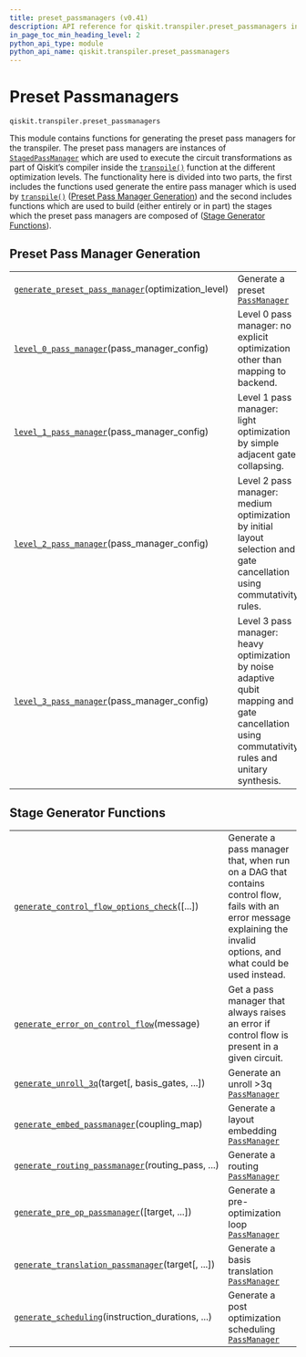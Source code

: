 ```yaml
---
title: preset_passmanagers (v0.41)
description: API reference for qiskit.transpiler.preset_passmanagers in qiskit v0.41
in_page_toc_min_heading_level: 2
python_api_type: module
python_api_name: qiskit.transpiler.preset_passmanagers
---
```


<span id="module-qiskit.transpiler.preset_passmanagers" />

<span id="qiskit-transpiler-preset-passmanagers" />

<span id="preset-passmanagers-qiskit-transpiler-preset-passmanagers" />

# Preset Passmanagers

`qiskit.transpiler.preset_passmanagers`

This module contains functions for generating the preset pass managers for the transpiler. The preset pass managers are instances of [`StagedPassManager`](qiskit.transpiler.StagedPassManager "qiskit.transpiler.StagedPassManager") which are used to execute the circuit transformations as part of Qiskit’s compiler inside the [`transpile()`](qiskit.compiler.transpile "qiskit.compiler.transpile") function at the different optimization levels. The functionality here is divided into two parts, the first includes the functions used generate the entire pass manager which is used by [`transpile()`](qiskit.compiler.transpile "qiskit.compiler.transpile") ([Preset Pass Manager Generation](#preset-pass-manager-generators)) and the second includes functions which are used to build (either entirely or in part) the stages which the preset pass managers are composed of ([Stage Generator Functions](#stage-generators)).

<span id="preset-pass-manager-generators" />

## Preset Pass Manager Generation

|                                                                                                                                                                                                |                                                                                                                                                 |
| ---------------------------------------------------------------------------------------------------------------------------------------------------------------------------------------------- | ----------------------------------------------------------------------------------------------------------------------------------------------- |
| [`generate_preset_pass_manager`](qiskit.transpiler.preset_passmanagers.generate_preset_pass_manager "qiskit.transpiler.preset_passmanagers.generate_preset_pass_manager")(optimization\_level) | Generate a preset [`PassManager`](qiskit.transpiler.PassManager "qiskit.transpiler.PassManager")                                                |
| [`level_0_pass_manager`](qiskit.transpiler.preset_passmanagers.level_0_pass_manager "qiskit.transpiler.preset_passmanagers.level_0_pass_manager")(pass\_manager\_config)                       | Level 0 pass manager: no explicit optimization other than mapping to backend.                                                                   |
| [`level_1_pass_manager`](qiskit.transpiler.preset_passmanagers.level_1_pass_manager "qiskit.transpiler.preset_passmanagers.level_1_pass_manager")(pass\_manager\_config)                       | Level 1 pass manager: light optimization by simple adjacent gate collapsing.                                                                    |
| [`level_2_pass_manager`](qiskit.transpiler.preset_passmanagers.level_2_pass_manager "qiskit.transpiler.preset_passmanagers.level_2_pass_manager")(pass\_manager\_config)                       | Level 2 pass manager: medium optimization by initial layout selection and gate cancellation using commutativity rules.                          |
| [`level_3_pass_manager`](qiskit.transpiler.preset_passmanagers.level_3_pass_manager "qiskit.transpiler.preset_passmanagers.level_3_pass_manager")(pass\_manager\_config)                       | Level 3 pass manager: heavy optimization by noise adaptive qubit mapping and gate cancellation using commutativity rules and unitary synthesis. |

<span id="stage-generators" />

## Stage Generator Functions

|                                                                                                                                                                                                                      |                                                                                                                                                                         |
| -------------------------------------------------------------------------------------------------------------------------------------------------------------------------------------------------------------------- | ----------------------------------------------------------------------------------------------------------------------------------------------------------------------- |
| [`generate_control_flow_options_check`](qiskit.transpiler.preset_passmanagers.common.generate_control_flow_options_check "qiskit.transpiler.preset_passmanagers.common.generate_control_flow_options_check")(\[...]) | Generate a pass manager that, when run on a DAG that contains control flow, fails with an error message explaining the invalid options, and what could be used instead. |
| [`generate_error_on_control_flow`](qiskit.transpiler.preset_passmanagers.common.generate_error_on_control_flow "qiskit.transpiler.preset_passmanagers.common.generate_error_on_control_flow")(message)               | Get a pass manager that always raises an error if control flow is present in a given circuit.                                                                           |
| [`generate_unroll_3q`](qiskit.transpiler.preset_passmanagers.common.generate_unroll_3q "qiskit.transpiler.preset_passmanagers.common.generate_unroll_3q")(target\[, basis\_gates, ...])                              | Generate an unroll >3q [`PassManager`](qiskit.transpiler.PassManager "qiskit.transpiler.PassManager")                                                                   |
| [`generate_embed_passmanager`](qiskit.transpiler.preset_passmanagers.common.generate_embed_passmanager "qiskit.transpiler.preset_passmanagers.common.generate_embed_passmanager")(coupling\_map)                     | Generate a layout embedding [`PassManager`](qiskit.transpiler.PassManager "qiskit.transpiler.PassManager")                                                              |
| [`generate_routing_passmanager`](qiskit.transpiler.preset_passmanagers.common.generate_routing_passmanager "qiskit.transpiler.preset_passmanagers.common.generate_routing_passmanager")(routing\_pass, ...)          | Generate a routing [`PassManager`](qiskit.transpiler.PassManager "qiskit.transpiler.PassManager")                                                                       |
| [`generate_pre_op_passmanager`](qiskit.transpiler.preset_passmanagers.common.generate_pre_op_passmanager "qiskit.transpiler.preset_passmanagers.common.generate_pre_op_passmanager")(\[target, ...])                 | Generate a pre-optimization loop [`PassManager`](qiskit.transpiler.PassManager "qiskit.transpiler.PassManager")                                                         |
| [`generate_translation_passmanager`](qiskit.transpiler.preset_passmanagers.common.generate_translation_passmanager "qiskit.transpiler.preset_passmanagers.common.generate_translation_passmanager")(target\[, ...])  | Generate a basis translation [`PassManager`](qiskit.transpiler.PassManager "qiskit.transpiler.PassManager")                                                             |
| [`generate_scheduling`](qiskit.transpiler.preset_passmanagers.common.generate_scheduling "qiskit.transpiler.preset_passmanagers.common.generate_scheduling")(instruction\_durations, ...)                            | Generate a post optimization scheduling [`PassManager`](qiskit.transpiler.PassManager "qiskit.transpiler.PassManager")                                                  |

